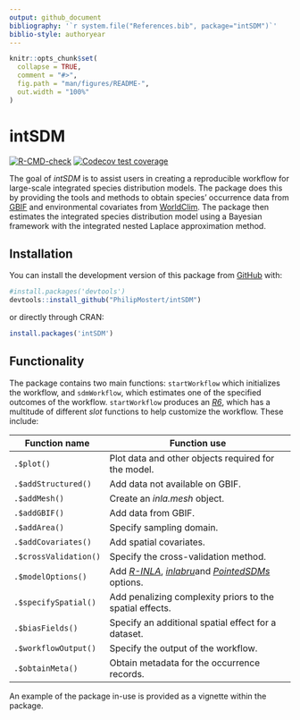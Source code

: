 ```yaml
---
output: github_document
bibliography: '`r system.file("References.bib", package="intSDM")`'
biblio-style: authoryear
---
```


<!-- README.md is generated from README.Rmd. Please edit that file -->

```r
knitr::opts_chunk$set(
  collapse = TRUE,
  comment = "#>",
  fig.path = "man/figures/README-",
  out.width = "100%"
)
```

# intSDM

<!-- badges: start -->

[![R-CMD-check](https://github.com/PhilipMostert/intSDM/actions/workflows/R-CMD-check.yaml/badge.svg)](https://github.com/PhilipMostert/intSDM/actions/workflows/R-CMD-check.yaml) [![Codecov test coverage](https://codecov.io/gh/PhilipMostert/intSDM/branch/main/graph/badge.svg)](https://app.codecov.io/gh/PhilipMostert/intSDM?branch=main)

<!-- badges: end -->

The goal of *intSDM* is to assist users in creating a reproducible workflow for large-scale integrated species distribution models. The package does this by providing the tools and methods to obtain species' occurrence data from [GBIF](https://www.gbif.org) and environmental covariates from [WorldClim](https://www.worldclim.org). The package then estimates the integrated species distribution model using a Bayesian framework with the integrated nested Laplace approximation method.

## Installation

You can install the development version of this package from [GitHub](https://github.com/) with:

```r
#install.packages('devtools')
devtools::install_github("PhilipMostert/intSDM")

```

or directly through CRAN:

```r
install.packages('intSDM')

```

## Functionality

The package contains two main functions: `startWorkflow` which initializes the workflow, and `sdmWorkflow`, which estimates one of the specified outcomes of the workflow. `startWorkflow` produces an [*R6*](https://r6.r-lib.org), which has a multitude of different *slot* functions to help customize the workflow. These include:

| Function name         | Function use                                                                                                                                                          |
|-----------------------|-----------------------------------------------------------------------------------------------------------------------------------------------------------------------|
| `.$plot()`            | Plot data and other objects required for the model.                                                                                                                   |
| `.$addStructured()`   | Add data not available on GBIF.                                                                                                                                       |
| `.$addMesh()`         | Create an *inla.mesh* object.                                                                                                                                         |
| `.$addGBIF()`         | Add data from GBIF.                                                                                                                                                   |
| `.$addArea()`         | Specify sampling domain.                                                                                                                                              |
| `.$addCovariates()`   | Add spatial covariates.                                                                                                                                               |
| `.$crossValidation()` | Specify the cross-validation method.                                                                                                                                  |
| `.$modelOptions()`    | Add [*R-INLA*](https://www.r-inla.org), [*inlabru*](https://inlabru-org.github.io/inlabru/)and [*PointedSDMs*](https://github.com/PhilipMostert/PointedSDMs) options. |
| `.$specifySpatial()`  | Add penalizing complexity priors to the spatial effects.                                                                                                              |
| `.$biasFields()`      | Specify an additional spatial effect for a dataset.                                                                                                                   |
| `.$workflowOutput()`  | Specify the output of the workflow.                                                                                                                                   |
| `.$obtainMeta()`      | Obtain metadata for the occurrence records.                                                                                                                           |

An example of the package in-use is provided as a vignette within the package.
